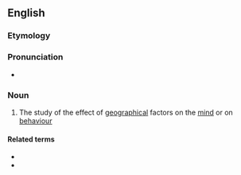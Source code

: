 ==English==

===Etymology===
{{prefix|en|psycho|geography}}

===Pronunciation===
* {{rhymes|en|ɒɡɹəfi}}

===Noun===
{{wikipedia}}
{{en-noun|-}}

# The study of the effect of [[geographical]] factors on the [[mind]] or on [[behaviour]]

====Related terms====
* {{l|en|psychogeographer}}
* {{l|en|psychogeographic}}